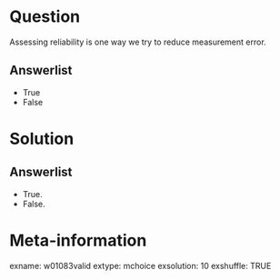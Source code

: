 Question
========
Assessing reliability is one way we try to reduce measurement error.

Answerlist
----------
* True
* False


Solution
========

Answerlist
----------
* True.
* False.


Meta-information
================
exname: w01083valid
extype: mchoice
exsolution: 10
exshuffle: TRUE
